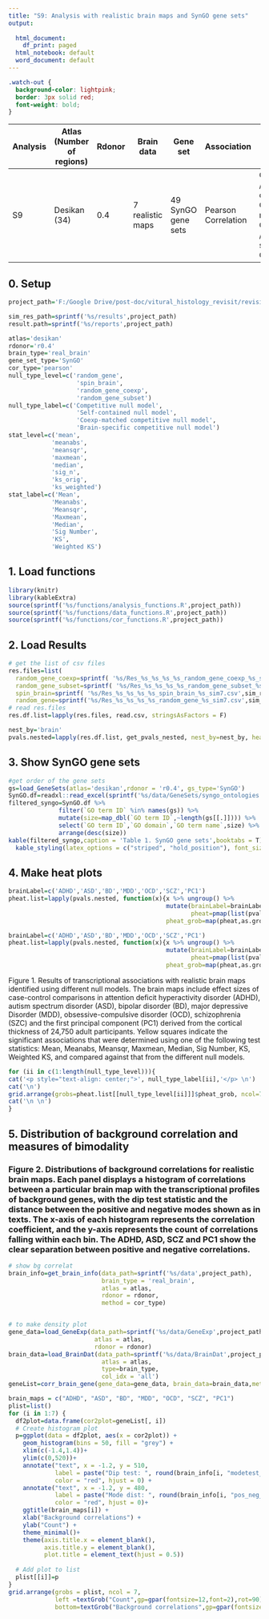 ---
title: "S9: Analysis with realistic brain maps and SynGO gene sets"
output:
  
  html_document:
    df_print: paged
  html_notebook: default
  word_document: default
---

```{css, echo=FALSE}
.watch-out {
  background-color: lightpink;
  border: 3px solid red;
  font-weight: bold;
}
```

| Analysis | Atlas (Number of regions) | Rdonor | Brain data                            | Gene set                | Association          | Null model type        | Aggregation method                      |
|----------|--------------------------|--------|---------------------------------------|-------------------------|-----------------------|------------------------|-----------------------------------------|
| S9     | Desikan (34)             | 0.4    | 7 realistic maps | 49 SynGO gene sets | Pearson Correlation   | Competitive / Self-contained / Coexp-matched Competitive / Brain-specific Competitive | Mean, Meanabs, Meansqr, Maxmean, Median, Sig Number, KS, Weighted KS |


## 0. Setup
```{r echo=TRUE, message=FALSE, warning=FALSE, paged.print=FALSE}
project_path='F:/Google Drive/post-doc/vitural_histology_revisit/revision_code'

sim_res_path=sprintf('%s/results',project_path)
result.path=sprintf('%s/reports',project_path)

atlas='desikan'
rdonor='r0.4'
brain_type='real_brain'
gene_set_type='SynGO'
cor_type='pearson'
null_type_level=c('random_gene',
                   'spin_brain',
                   'random_gene_coexp',
                   'random_gene_subset')
null_type_label=c('Competitive null model',
                   'Self-contained null model',
                   'Coexp-matched competitive null model',
                   'Brain-specific competitive null model')
stat_level=c('mean',
            'meanabs',
            'meansqr',
            'maxmean',
            'median',
            'sig_n',
            'ks_orig',
            'ks_weighted')
stat_label=c('Mean',
            'Meanabs',
            'Meansqr',
            'Maxmean',
            'Median',
            'Sig Number',
            'KS',
            'Weighted KS')
```

## 1. Load functions

```{r echo=TRUE, message=FALSE, warning=FALSE}
library(knitr)
library(kableExtra)
source(sprintf('%s/functions/analysis_functions.R',project_path))
source(sprintf('%s/functions/data_functions.R',project_path))
source(sprintf('%s/functions/cor_functions.R',project_path))
```

## 2. Load Results
```{r }

# get the list of csv files
res.files=list(
  random_gene_coexp=sprintf( '%s/Res_%s_%s_%s_%s_random_gene_coexp_%s_sim7.csv',sim_res_path,atlas,rdonor,brain_type,gene_set_type,cor_type),
  random_gene_subset=sprintf( '%s/Res_%s_%s_%s_%s_random_gene_subset_%s_sim7.csv',sim_res_path,atlas,rdonor,brain_type,gene_set_type,cor_type),
  spin_brain=sprintf( '%s/Res_%s_%s_%s_%s_spin_brain_%s_sim7.csv',sim_res_path,atlas,rdonor,brain_type,gene_set_type,cor_type),
  random_gene=sprintf('%s/Res_%s_%s_%s_%s_random_gene_%s_sim7.csv',sim_res_path,atlas,rdonor,brain_type,gene_set_type,cor_type))
# read res.files
res.df.list=lapply(res.files, read.csv, stringsAsFactors = F)

nest_by='brain'
pvals.nested=lapply(res.df.list, get_pvals_nested, nest_by=nest_by, heat_plot=F)
```

## 3. Show SynGO gene sets
```{r }
#get order of the gene sets
gs=load_GeneSets(atlas='desikan',rdonor = 'r0.4', gs_type='SynGO')
SynGO.df=readxl::read_excel(sprintf('%s/data/GeneSets/syngo_ontologies.xlsx',project_path))
filtered_syngo=SynGO.df %>% 
              filter(`GO term ID` %in% names(gs)) %>% 
              mutate(size=map_dbl(`GO term ID`,~length(gs[[.]]))) %>% 
              select(`GO term ID`,`GO domain`,`GO term name`,size) %>%
              arrange(desc(size))
kable(filtered_syngo,caption = 'Table 1. SynGO gene sets',booktabs = T) %>% 
  kable_styling(latex_options = c("striped", "hold_position"), font_size = 10)
```

## 4. Make heat plots
```{r,eval=FALSE,echo=T }
brainLabel=c('ADHD','ASD','BD','MDD','OCD','SCZ','PC1')
pheat.list=lapply(pvals.nested, function(x){x %>% ungroup() %>% 
                                            mutate(brainLabel=brainLabel,
                                                   pheat=pmap(list(pvals,brainLabel,list(filtered_syngo$`GO term ID`),list(stat_level),list(stat_label)),heat_plot_pvals_df), # use list to recycle fixed argument
                                            pheat_grob=map(pheat,as.grob))})
```
```{r,include=F}
brainLabel=c('ADHD','ASD','BD','MDD','OCD','SCZ','PC1')
pheat.list=lapply(pvals.nested, function(x){x %>% ungroup() %>% 
                                            mutate(brainLabel=brainLabel,
                                                   pheat=pmap(list(pvals,brainLabel,list(filtered_syngo$`GO term ID`),list(stat_level),list(stat_label)),heat_plot_pvals_df), # use list to recycle fixed argument
                                            pheat_grob=map(pheat,as.grob))})
```

Figure 1. Results of transcriptional associations with realistic brain maps identified using different null models. The brain maps include effect sizes of case-control comparisons in attention deficit hyperactivity disorder (ADHD), autism spectrum disorder (ASD), bipolar disorder (BD), major depressive Disorder (MDD), obsessive-compulsive disorder  (OCD), schizophrenia (SZC) and the first principal component (PC1) derived from the cortical thickness of 24,750 adult participants. Yellow squares indicate the significant associations that were determined using one of the following test statistics: Mean, Meanabs, Meansqr, Maxmean, Median, Sig Number, KS, Weighted KS, and compared against that from the different null models. 

```{r,results='asis',echo=TRUE,fig.height=15, fig.width=30}

for (ii in c(1:length(null_type_level))){
cat('<p style="text-align: center;">', null_type_label[ii],'</p> \n')
cat('\n')
grid.arrange(grobs=pheat.list[[null_type_level[ii]]]$pheat_grob, ncol=7)
cat('\n \n')
}
```

## 5. Distribution of background correlation and measures of bimodality
### Figure 2. Distributions of background correlations for realistic brain maps. Each panel displays a histogram of correlations between a particular brain map with the transcriptional profiles of background genes, with the dip test statistic and the distance between the positive and negative modes shown as in texts. The x-axis of each histogram represents the correlation coefficient, and the y-axis represents the count of correlations falling within each bin. The ADHD, ASD, SCZ and PC1 show the clear separation between positive and negative correlations. 

```{r,warning=F,fig.height=4, fig.width=15}
# show bg correlat
brain_info=get_brain_info(data_path=sprintf('%s/data',project_path),
                          brain_type = 'real_brain',
                          atlas = atlas,
                          rdonor = rdonor,
                          method = cor_type)


# to make density plot
gene_data=load_GeneExp(data_path=sprintf('%s/data/GeneExp',project_path),
                        atlas = atlas,
                        rdonor = rdonor)
brain_data=load_BrainDat(data_path=sprintf('%s/data/BrainDat',project_path),
                          atlas = atlas,
                          type=brain_type,
                          col_idx = 'all') 
geneList=corr_brain_gene(gene_data=gene_data, brain_data=brain_data,method=cor_type)

brain_maps = c("ADHD", "ASD", "BD", "MDD", "OCD", "SCZ", "PC1")
plist=list()
for (i in 1:7) {
  df2plot=data.frame(cor2plot=geneList[, i])
  # Create histogram plot
  p=ggplot(data = df2plot, aes(x = cor2plot)) +
    geom_histogram(bins = 50, fill = "grey") +
    xlim(c(-1.4,1.4))+
    ylim(c(0,520))+
    annotate("text", x = -1.2, y = 510, 
             label = paste("Dip test: ", round(brain_info[i, "modetest_stat"], 3)), 
             color = "red", hjust = 0) +
    annotate("text", x = -1.2, y = 480, 
             label = paste("Mode dist: ", round(brain_info[i, "pos_neg_dist"], 3)), 
             color = "red", hjust = 0)+
    ggtitle(brain_maps[i]) +
    xlab("Background correlations") +
    ylab("Count") +
    theme_minimal()+
    theme(axis.title.x = element_blank(), 
          axis.title.y = element_blank(),
          plot.title = element_text(hjust = 0.5))
  
  # Add plot to list
  plist[[i]]=p
}
grid.arrange(grobs = plist, ncol = 7,
             left =textGrob("Count",gp=gpar(fontsize=12,font=2),rot=90),
             bottom=textGrob("Background correlations",gp=gpar(fontsize=12,font=2)))
```

